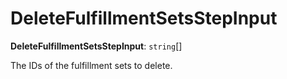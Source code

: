 
# DeleteFulfillmentSetsStepInput

 **DeleteFulfillmentSetsStepInput**: `string`[]

The IDs of the fulfillment sets to delete.
